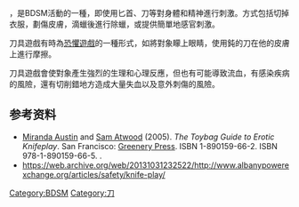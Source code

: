 {{vgname2|刀具游戏|en=Knife play}}，是BDSM活動的一種，即使用匕首、刀等對身體和精神進行刺激。方式包括切掉衣服，劃傷皮膚，滴蠟後進行除蠟，或提供簡單地感官刺激。

刀具遊戲有時為[[恐懼遊戲|恐懼遊戲]]的一種形式，如將對象矇上眼睛，使用鈍的刀在他的皮膚上進行摩擦。

刀具遊戲會使對象產生強烈的生理和心理反應，但也有可能導致流血，有感染疾病的風險，還有切削錯地方造成大量失血以及意外刺傷的風險。

==参考资料==
* [[Miranda_Austin|Miranda Austin]] and [[Sam_Atwood|Sam Atwood]] (2005). ''The Toybag Guide to Erotic Knifeplay''. San Francisco: [[Greenery_Press|Greenery Press]]. ISBN 1-890159-66-2. ISBN 978-1-890159-66-5. {{oclc|60419183}}.
* https://web.archive.org/web/20131031232522/http://www.albanypowerexchange.org/articles/safety/knife-play/

{{BDSM}}
[[Category:BDSM|Category:BDSM]]
[[Category:刀|Category:刀]]